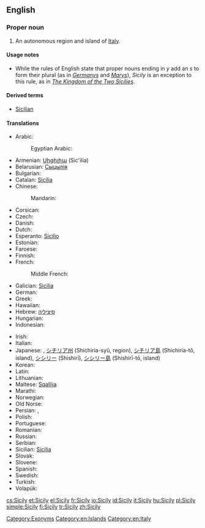 ==English==

===Proper noun===
{{wikipedia}}
{{en-proper noun|Sicilies}} {{qualifier|see Usage notes below}}

# An autonomous region and island of [[Italy]].

====Usage notes====
* While the rules of English state that proper nouns ending in ''y'' add an ''s'' to form their plural (as in ''[[Germany]]s'' and ''[[Mary]]s''), ''Sicily'' is an exception to this rule, as in ''[[w:Kingdom of the Two Sicilies|The Kingdom of the Two Sicilies]]''.

====Derived terms====
* [[Sicilian]]

====Translations====
{{trans-top|island}}
* Arabic: {{t-|ar|صقلية|f|tr=Siqilya}}
*: Egyptian Arabic:  {{tø|arz|سيسيليا|f|tr=sisilia|sc=Arab}}
* Armenian: [[Սիցիլիա]] (Sic'ilia)
* Belarusian: [[Сыцылія]]
* Bulgarian: {{t-|bg|Сицилия}}
* Catalan: [[Sicília]]
* Chinese:
*: Mandarin: {{t|cmn|西西里|tr=Xixīlǐ|sc=Hani}}
* Corsican: {{t-|co|Sicilia}}
* Czech: {{t+|cs|Sicílie|f}}
* Danish: {{t-|da|Sicilien}}
* Dutch: {{t+|nl|Sicilië|n}}
* Esperanto: [[Sicilio]]
* Estonian: {{t-|et|Sitsiilia}}
* Faroese: {{t-|fo|Sikiloy|f}}
* Finnish: {{t+|fi|Sisilia}}
* French: {{t+|fr|Sicile|f}}
*: Middle French: {{tø|frm|Sycile|f}}
* Galician: [[Sicilia#Galician|Sicilia]]
* German: {{t+|de|Sizilien}}
* Greek: {{t+|el|Σικελία|f|tr=Sikelía|sc=Grek}}
* Hawaiian: {{tø|haw|Kikilia}}
* Hebrew: [[סיציליה]]
* Hungarian: {{t+|hu|Szicília}}
* Indonesian: {{t-|id|Sisilia|xs=Indonesian}}
{{trans-mid}}
* Irish: {{t-|ga|Sicil|f|alt=An tSicil}}
* Italian: {{t+|it|Sicilia|f}}
* Japanese: {{t-|ja|シチリア|tr=Shichiria}}, [[シチリア州]] (Shichiria-syū, region), [[シチリア島]] (Shichiria-tō, island), [[シシリー]] (Shishirī), [[シシリー島]] (Shishirī-tō, island)
* Korean: {{t-|ko|시실리|tr=Sisilli}}
* Latin: {{t-|la|Sicilia|f}}
* Lithuanian: {{t-|lt|Sicilija|xs=Lithuanian}}
* Maltese: [[Sqallija]]
* Marathi: {{t-|mr|सिसिली|tr=sisilī|sc=Deva}}
* Norwegian: {{t-|no|Sicilia}}
* Old Norse: {{tø|non|Sikiley|f}}
* Persian: {{t|fa|سیسیل|tr=Sisil|sc=fa-Arab}}, {{t|fa|صقلیه|tr=Seqliye|sc=fa-Arab}}
* Polish: {{t+|pl|Sycylia}}
* Portuguese: {{t-|pt|Sicília}}
* Romanian: {{t-|ro|Sicilia}}
* Russian: {{t+|ru|Сицилия|f|tr=Sicílija}}
* Serbian: {{t-|sr|Сицилија|sc=Cyrl}}
* Sicilian: [[Sicilia#Sicilian|Sicilia]] {{f}}
* Slovak: {{t-|sk|Sicília}}
* Slovene: {{t+|sl|Sicilija}}
* Spanish: {{t+|es|Sicilia}}
* Swedish: {{t-|sv|Sicilien}}
* Turkish: {{t+|tr|Sicilya}}
* Volapük: {{t+|vo|Sikileän}}
{{trans-bottom}}

[[Category:Exonyms]]
[[Category:en:Islands]]
[[Category:en:Italy]]

[[cs:Sicily]]
[[et:Sicily]]
[[el:Sicily]]
[[fr:Sicily]]
[[io:Sicily]]
[[id:Sicily]]
[[it:Sicily]]
[[hu:Sicily]]
[[pl:Sicily]]
[[simple:Sicily]]
[[fi:Sicily]]
[[tr:Sicily]]
[[zh:Sicily]]